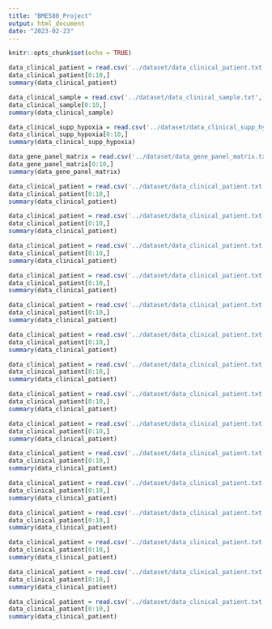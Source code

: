 ```yaml
---
title: "BME580_Project"
output: html_document
date: "2023-02-23"
---
```


```r
knitr::opts_chunk$set(echo = TRUE)
```


```r
data_clinical_patient = read.csv('../dataset/data_clinical_patient.txt', sep='\t', header = TRUE)
data_clinical_patient[0:10,]
summary(data_clinical_patient)
```
```r
data_clinical_sample = read.csv('../dataset/data_clinical_sample.txt', sep='\t', header = TRUE)
data_clinical_sample[0:10,]
summary(data_clinical_sample)
```
```r
data_clinical_supp_hypoxia = read.csv('../dataset/data_clinical_supp_hypoxia.txt', sep='\t', header = TRUE)
data_clinical_supp_hypoxia[0:10,]
summary(data_clinical_supp_hypoxia)
```
```r
data_gene_panel_matrix = read.csv('../dataset/data_gene_panel_matrix.txt', sep='\t', header = TRUE)
data_gene_panel_matrix[0:10,]
summary(data_gene_panel_matrix)
```
```r
data_clinical_patient = read.csv('../dataset/data_clinical_patient.txt', sep='\t', header = TRUE)
data_clinical_patient[0:10,]
summary(data_clinical_patient)
```
```r
data_clinical_patient = read.csv('../dataset/data_clinical_patient.txt', sep='\t', header = TRUE)
data_clinical_patient[0:10,]
summary(data_clinical_patient)
```
```r
data_clinical_patient = read.csv('../dataset/data_clinical_patient.txt', sep='\t', header = TRUE)
data_clinical_patient[0:10,]
summary(data_clinical_patient)
```
```r
data_clinical_patient = read.csv('../dataset/data_clinical_patient.txt', sep='\t', header = TRUE)
data_clinical_patient[0:10,]
summary(data_clinical_patient)
```
```r
data_clinical_patient = read.csv('../dataset/data_clinical_patient.txt', sep='\t', header = TRUE)
data_clinical_patient[0:10,]
summary(data_clinical_patient)
```
```r
data_clinical_patient = read.csv('../dataset/data_clinical_patient.txt', sep='\t', header = TRUE)
data_clinical_patient[0:10,]
summary(data_clinical_patient)
```
```r
data_clinical_patient = read.csv('../dataset/data_clinical_patient.txt', sep='\t', header = TRUE)
data_clinical_patient[0:10,]
summary(data_clinical_patient)
```
```r
data_clinical_patient = read.csv('../dataset/data_clinical_patient.txt', sep='\t', header = TRUE)
data_clinical_patient[0:10,]
summary(data_clinical_patient)
```
```r
data_clinical_patient = read.csv('../dataset/data_clinical_patient.txt', sep='\t', header = TRUE)
data_clinical_patient[0:10,]
summary(data_clinical_patient)
```
```r
data_clinical_patient = read.csv('../dataset/data_clinical_patient.txt', sep='\t', header = TRUE)
data_clinical_patient[0:10,]
summary(data_clinical_patient)
```
```r
data_clinical_patient = read.csv('../dataset/data_clinical_patient.txt', sep='\t', header = TRUE)
data_clinical_patient[0:10,]
summary(data_clinical_patient)
```
```r
data_clinical_patient = read.csv('../dataset/data_clinical_patient.txt', sep='\t', header = TRUE)
data_clinical_patient[0:10,]
summary(data_clinical_patient)
```
```r
data_clinical_patient = read.csv('../dataset/data_clinical_patient.txt', sep='\t', header = TRUE)
data_clinical_patient[0:10,]
summary(data_clinical_patient)
```
```r
data_clinical_patient = read.csv('../dataset/data_clinical_patient.txt', sep='\t', header = TRUE)
data_clinical_patient[0:10,]
summary(data_clinical_patient)
```
```r
data_clinical_patient = read.csv('../dataset/data_clinical_patient.txt', sep='\t', header = TRUE)
data_clinical_patient[0:10,]
summary(data_clinical_patient)
```



















